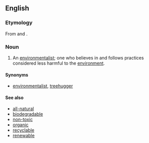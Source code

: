 {{rfv}}
==English==

===Etymology===
From {{term|green}} and {{term|body}}.

===Noun===
{{en-noun|greenbodies}}

# An [[environmentalist]]; one who believes in and follows practices considered less harmful to the [[environment]]. 

====Synonyms====
* [[environmentalist]], [[treehugger]]

====See also====
*[[all-natural]]
*[[biodegradable]]
*[[non-toxic]]
*[[organic]]
*[[recyclable]]
*[[renewable]]